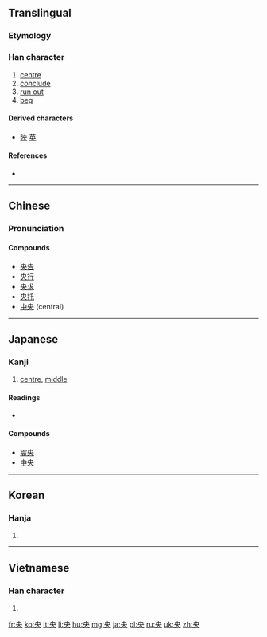 ==Translingual==
===Etymology===
{{Han etyl}}

===Han character===
{{Han char|rn=37|rad=大|as=02|sn=5|four=5003<sub>0</sub>|canj=中月大 (LBK)}}

# [[centre]]
# [[conclude]]
# [[run out]]
# [[beg]]

====Derived characters====
* [[映]] [[英]]

====References====
* {{Han ref|kx=0249.050|dkj=05840|dj=0508.030|hdz=10524.060|uh=592E|ud=22830|bh=A5A1|bd=42401}}

----

==Chinese==
{{zh-hanzi-box|[[央]]}}

===Pronunciation===
{{zh-pron
|m=yāng,bèn
|c=joeng1
|mc=y
|oc=y
|ma=
|cat=n,a,v
}}

====Compounds====
* [[央告]]
* [[央行]]
* [[央求]]
* [[央托]]
* [[中央]] (central)

----

==Japanese==

===Kanji===
{{ja-kanji|grade=3|rs=大02}}

# [[centre]], [[middle]]

====Readings====
* {{ja-readings|on=[[おう]] (ō)|kun=[[なかば]] (nakaba)}}

====Compounds====
* [[震央]]
* [[中央]]

----

==Korean==

===Hanja===
{{ko-hanja|hangeul=앙|rv=ang|mr=ang}}

# {{defn|lang=ko|sort=大02}}

----

==Vietnamese==

===Han character===
{{vi-hantu|ương|rs=大02}}

# {{defn|lang=vi|sort=大02}}

[[fr:央]]
[[ko:央]]
[[lt:央]]
[[li:央]]
[[hu:央]]
[[mg:央]]
[[ja:央]]
[[pl:央]]
[[ru:央]]
[[uk:央]]
[[zh:央]]